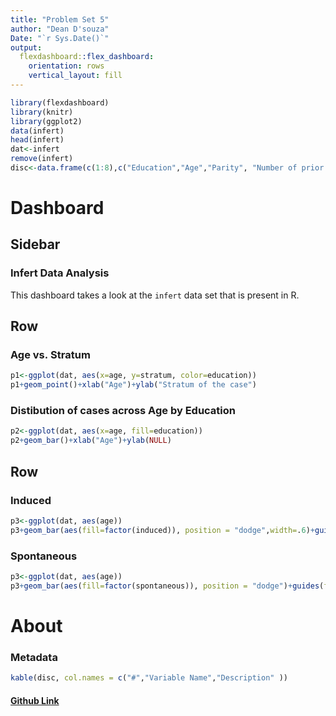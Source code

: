 ```yaml
---
title: "Problem Set 5"
author: "Dean D'souza"
Date: "`r Sys.Date()`"
output: 
  flexdashboard::flex_dashboard:
    orientation: rows
    vertical_layout: fill
---
```


```r
library(flexdashboard)
library(knitr)
library(ggplot2)
data(infert)
head(infert)
dat<-infert
remove(infert)
disc<-data.frame(c(1:8),c("Education","Age","Parity", "Number of prior Abortions","Case Status", "Number of Prior Spontaneous Abortions", "Matched Set Number", "Stratum Number"),c("0 = 0-5 years,1 = 6-11 years,2 = 12+ years", "age in years of case","count", "0 = 0,1 = 1,2=2 or more","1 = case,0 = control","0 = 0,1 = 1,2 = 2 or more","1-83","1-63"))
```

Dashboard
=======================================================================

Sidebar {.sidebar}
-----------------------------------------------------------------------

### Infert Data Analysis  

  This dashboard takes a look at the `infert` data set that is present in R.

Row {data-height=650}
-----------------------------------------------------------------------

### Age vs. Stratum  

```r
p1<-ggplot(dat, aes(x=age, y=stratum, color=education))
p1+geom_point()+xlab("Age")+ylab("Stratum of the case")
```


### Distibution of cases across Age by Education

```r
p2<-ggplot(dat, aes(x=age, fill=education))
p2+geom_bar()+xlab("Age")+ylab(NULL)
```

Row{.tabset .tabset-fade}
-----------------------------------------------------------------------

### Induced

```r
p3<-ggplot(dat, aes(age))
p3+geom_bar(aes(fill=factor(induced)), position = "dodge",width=.6)+guides(fill=guide_legend(title="Induced"))+xlab("Age")+ylab(NULL)
```

### Spontaneous

```r
p3<-ggplot(dat, aes(age))
p3+geom_bar(aes(fill=factor(spontaneous)), position = "dodge")+guides(fill=guide_legend(title="Spontaneous"))+xlab("Age")+ylab(NULL)
```

About
=======================================================================

### Metadata

```r
kable(disc, col.names = c("#","Variable Name","Description" ))
```

#### [Github Link](https://github.com/DeanDsouza25/ANLY_512-50_SU2016/tree/master/Assignment_5)